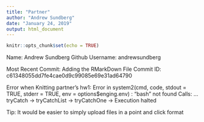 ```yaml
---
title: "Partner"
author: "Andrew Sundberg"
date: "January 24, 2019"
output: html_document
---
```


```r
knitr::opts_chunk$set(echo = TRUE)
```

Name: Andrew Sundberg
Github Username: andrewsundberg

Most Recent Commit: Adding the RMarkDown File
Commit ID: c61348055dd7fe4cae0d9c99085e69e31ad64790

Error when Knitting partner's hw1: Error in system2(cmd, code, stdout = TRUE, stderr = TRUE, env = options$enging.env) : "bash" not found Calls: <Anonymous> ... tryCatch -> tryCatchList -> tryCatchOne -> <Anonymous> Execution halted

Tip: It would be easier to simply upload files in a point and click format